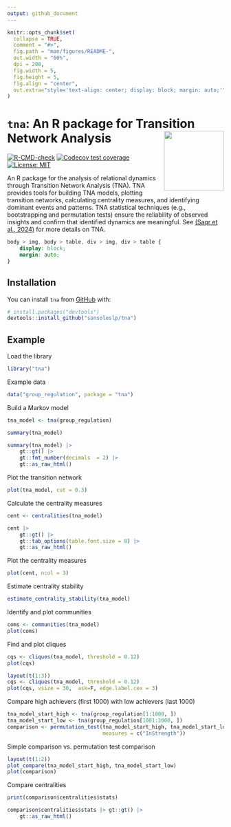 ```yaml
---
output: github_document
---
```


<!-- README.md is generated from README.Rmd. Please edit that file -->

```r
knitr::opts_chunk$set(
  collapse = TRUE,
  comment = "#>",
  fig.path = "man/figures/README-",
  out.width = "60%",
  dpi = 200,
  fig.width = 5,
  fig.height = 5,
  fig.align = "center",
  out.extra="style='text-align: center; display: block; margin: auto;'"
)
```

# `tna`: An R package for Transition Network Analysis <img src="man/figures/logo.png" align="right" height="139"/></a>

<!-- badges: start -->
[![R-CMD-check](https://github.com/sonsoleslp/tna/actions/workflows/R-CMD-check.yaml/badge.svg)](https://github.com/sonsoleslp/tna/actions/workflows/R-CMD-check.yaml)
[![Codecov test coverage](https://codecov.io/gh/sonsoleslp/tna/graph/badge.svg)](https://app.codecov.io/gh/sonsoleslp/tna)
[![License: MIT](https://img.shields.io/badge/License-MIT-yellow.svg)](https://opensource.org/licenses/MIT)

<!-- badges: end -->

An R package for the analysis of relational dynamics through 
Transition Network Analysis (TNA). TNA provides tools for building TNA models, 
plotting transition networks, calculating centrality measures, and identifying 
dominant events and patterns. TNA statistical techniques (e.g., bootstrapping 
and permutation tests) ensure the reliability of observed insights and confirm
that identified dynamics are meaningful. See [(Saqr et al., 2024)](https://doi.org/10.48550/arXiv.2411.15486) for more details on TNA.
```css
body > img, body > table, div > img, div > table {
    display: block;
    margin: auto;
}
```


## Installation

You can install `tna` from [GitHub](https://github.com/) with:

```r
# install.packages("devtools")
devtools::install_github("sonsoleslp/tna")
```

## Example

Load the library
```r
library("tna")
```

Example data
```r
data("group_regulation", package = "tna")
```

Build a Markov model
```r
tna_model <- tna(group_regulation)
```

```r
summary(tna_model)
```
```r
summary(tna_model) |>
    gt::gt() |>
    gt::fmt_number(decimals  = 2) |>
    gt::as_raw_html()
```


Plot the transition network
```r
plot(tna_model, cut = 0.3)
```

Calculate the centrality measures
```r
cent <- centralities(tna_model)
```

```r
cent |>
    gt::gt() |>
    gt::tab_options(table.font.size = 8) |>
    gt::as_raw_html()
```

Plot the centrality measures
```r
plot(cent, ncol = 3)
```

Estimate centrality stability
```r
estimate_centrality_stability(tna_model)
```


Identify and plot communities
```r
coms <- communities(tna_model)
plot(coms)
```


Find and plot cliques

```r
cqs <- cliques(tna_model, threshold = 0.12)
plot(cqs)
```

```r
layout(t(1:3))
cqs <- cliques(tna_model, threshold = 0.12)
plot(cqs, vsize = 30,  ask=F, edge.label.cex = 3)
```

Compare high achievers (first 1000) with low achievers (last 1000)
```r
tna_model_start_high <- tna(group_regulation[1:1000, ])
tna_model_start_low <- tna(group_regulation[1001:2000, ])
comparison <- permutation_test(tna_model_start_high, tna_model_start_low,
                               measures = c("InStrength"))
```
Simple comparison vs. permutation test comparison
```r
layout(t(1:2))
plot_compare(tna_model_start_high, tna_model_start_low)
plot(comparison)
```

Compare centralities
```r
print(comparison$centralities$stats)
```
```r
comparison$centralities$stats |> gt::gt() |> 
    gt::as_raw_html()
```



